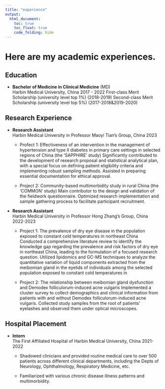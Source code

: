 ```yaml
---
title: "experience"
output: 
  html_document:
    toc: true
    toc_float: true
    code_folding: hide
---
```

# Here are my academic experiences.
## Education
- **Bachelor of Medicine in Clinical Medicine** (MD)  
  Harbin Medical University, China  2017 - 2022
  First-class Merit Scholarship (university level top 1%) (2018-2019)
  Second-class Merit Scholarship (university level top 5%) (2017-2018&2019-2020)
  
## Research Experience
- **Research Assistant**  
  Harbin Medical University in Professor Maoyi Tian's Group, China  2023  
  - Profect 1: Effectiveness of an intervention in the management of hypertension and type II diabetes in primary care settings in selected regions of China (the ‘SAPPHIRE’ study)
    Significantly contributed to the development of research proposal and statistical analytical plan, with a special focus on defining patient eligibility criteria and implementing robust sampling methods.
    Assisted in preparing essential documentation for ethical approval.
    
  - Project 2: Community-based multimorbidity study in rural China (the ‘COMMON’ study)
    Main contributor to the design and validation of the fieldwork questionnaire. 
    Optimized research implementation and sample gathering process to facilitate participant recruitment.
    

- **Research Assistant**  
  Harbin Medical University in Professor Hong Zhang's Group, China  2022-2023
  
  - Project 1: The prevalence of dry eye disease in the population exposed to constant cold temperatures in northeast China
    Conducted a comprehensive literature review to identify the knowledge gap regarding the prevalence and risk factors of dry eye in northeast China, leading to the formulation of a focused research question.
    Utilized lipidomics and GC-MS techniques to analyze the quantitative variation of liquid components extracted from the meibomian gland in the eyelids of individuals among the selected population exposed to constant cold temperatures in 
  
  - Project 2: The relationship between meibomian gland dysfunction and Demodex folliculorum-induced acne vulgaris
    Implemented a cluster survey to collect demographics and clinical information from patients with and without Demodex folliculorum-induced acne vulgaris.
    Collected study samples from the root of patients’ eyelashes and observed them under optical microscopes.


## Hospital Placement
- **Intern**  
  The First Affiliated Hospital of Harbin Medical University, China  2021-2022  
  
  - Shadowed clinicians and provided routine medical care to over 500 patients across different clinical departments, including the Depts of Neurology, Ophthalmology, Respiratory Medicine, etc. 
  
  - Familiarized with various chronic disease illness patterns and multimorbidity.



